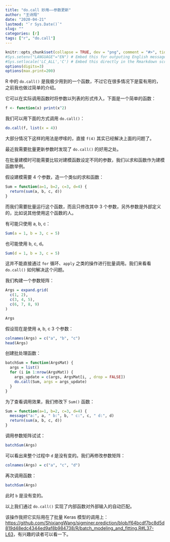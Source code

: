 ```yaml
---
title: "do.call 妙用——参数更新"
author: "王诗翔"
date: "2020-04-21"
lastmod: "`r Sys.Date()`"
slug: ""
categories: [r]
tags: ["r", "do.call"]
---
```


```r
knitr::opts_chunk$set(collapse = TRUE, dev = "png", comment = "#>", tidy = "styler")
#Sys.setenv("LANGUAGE"="EN") # Embed this for outputing English message
#Sys.setlocale('LC_ALL','C') # Embed this directly in the Rmarkdown script that contains the Chinese character comment
options(digits=3)
options(max.print=200)
```

R 中的 `do.call()` 是我极少用到的一个函数，不过它在很多情况下是蛮有用的，之前我也做过简单的介绍。

它可以在实际调用函数时将参数以列表的形式传入，下面是一个简单的函数：

```r
f <- function(x) print(x^2)
```

我们可以用下面的方式调用 `do.call()`：

```r
do.call(f, list(x = 4))
```

大部分情况下这样的用法是啰嗦的，直接 `f(4)` 其实已经解决上面的问题了。

最近我需要批量更新参数时发现了 `do.call()` 的好用之处。

在批量建模时可能需要比较对建模函数设定不同的参数，我们以求和函数作为建模函数举例。

假设建模需要 4 个参数，造一个类似的求和函数：

```r
Sum = function(a=1, b=2, c=3, d=4) {
  return(sum(a, b, c, d))
}
```

而我们需要批量运行这个函数，而且只修改其中 3 个参数，另外参数是外部定义的，比如说其他使用这个函数的人。

有可能只使用 a, b, c：

```r
Sum(a = 1, b = 3, c = 5)
```

也可能使用 b, c, d。

```r
Sum(d = 1, b = 3, c = 5)
```

这并不能直接通过 `for` 循环、`apply` 之类的操作进行批量调用。我们来看看 `do.call()` 如何解决这个问题。

我们构建一个参数矩阵：

```r
Args = expand.grid(
  c(1, 2),
  c(3, 4, 5),
  c(6, 7, 8, 9)
)

Args
```

假设现在是使用 a, b, c 3 个参数：

```r
colnames(Args) = c("a", "b", "c")
head(Args)
```


创建批处理函数：

```r
batchSum = function(ArgsMat) {
  args = list()
  for (i in 1:nrow(ArgsMat)) {
    args_update = c(args, ArgsMat[i, , drop = FALSE])
    do.call(Sum, args = args_update)
  }
}
```

为了查看调用效果，我们修改下 `Sum()` 函数：

```r
Sum = function(a=1, b=2, c=3, d=4) {
  message("a:", a, " b:", b, " c:", c, " d:", d)
  return(sum(a, b, c, d))
}
```

调用参数矩阵试试：

```r
batchSum(Args)
```

可以看出来整个过程中 `d` 是没有变的。我们再修改参数矩阵：

```r
colnames(Args) = c("a", "c", "d")
```

再次调用函数：

```r
batchSum(Args)
```

此时 `b` 是没有变的。

以上我们通过 `do.call()` 实现了内部函数对外部输入的自动匹配。

该操作我把它实际用在了批量 Keras 模型的调用上：<https://github.com/ShixiangWang/sigminer.prediction/blob/f64bcdf7bc8d5d819d48edc4344ed9af8b984738/R/batch_modeling_and_fitting.R#L37-L63>，有兴趣的读者可以看一下。

